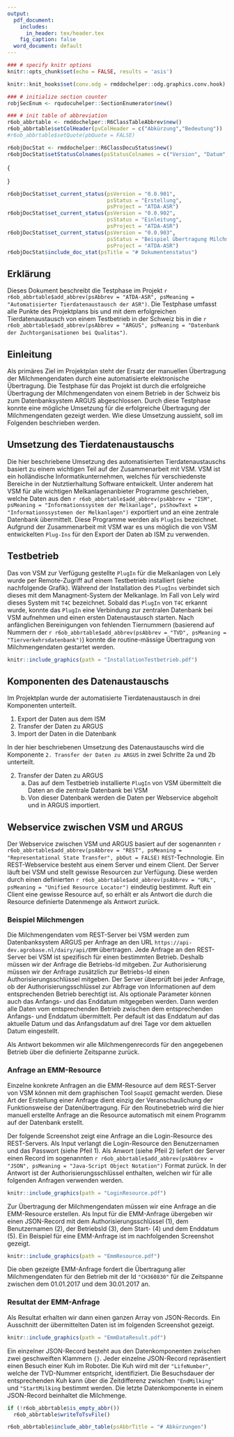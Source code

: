 ```yaml
---
output:
  pdf_document:
    includes:
      in_header: tex/header.tex
    fig_caption: false
  word_document: default
---
```


```r
### # specify knitr options
knitr::opts_chunk$set(echo = FALSE, results = 'asis')
```

```r
knitr::knit_hooks$set(conv.odg = rmddochelper::odg.graphics.conv.hook)
```

```r
### # initialize section counter
robjSecEnum <- rqudocuhelper::SectionEnumerator$new()
```

```r
### # init table of abbreviation
r6ob_abbrtable <- rmddochelper::R6ClassTableAbbrev$new()
r6ob_abbrtable$setColHeader(pvColHeader = c("Abkürzung","Bedeutung"))
#r6ob_abbrtable$setQuote(pbQuote = FALSE)
```

```r
r6objDocStat <- rmddochelper::R6ClassDocuStatus$new()
r6objDocStat$setStatusColnames(psStatusColnames = c("Version", "Datum", "Wer","Status", "Projekt"))
```

\begin{flushright}
\includegraphics[width=0.7\linewidth]{png/QualitasLogo.png}
\end{flushright}


\fcolorbox{white}{white}{
	\parbox[t]{1.0\linewidth}{
		\centering \fontsize{12pt}{20pt}\selectfont % 
		\vspace*{0.5cm} % 

		\hfill Beschreibung Testphase

		\vspace*{0.5cm} 
	}
}

\vspace*{0.5cm}

\fcolorbox{red}{white}{
	\parbox[t]{1.0\linewidth}{
		\centering \fontsize{25pt}{40pt}\selectfont %

		\vspace*{1.5cm}
    Automatisierter Tierdatenaustausch

		\vspace*{1.5cm} % Space between the end of the title and the bottom of the grey box
	}
}

\vspace*{1cm}

\begin{center}
\includegraphics[width=\textwidth]{png/WordCloud.png}
\end{center}

\vspace{5ex}
{\centering \small
\hfill
\begin{tabular}{l}
Peter von Rohr                      \\
FB EDV, Qualitas AG                 \\
Chamerstrasse 56, CH-6300 Zug       \\
\verb+http://www.qualitasag.ch+     \\
\verb+peter.vonrohr@qualitasag.ch+  
\end{tabular}
}

\pagebreak

\tableofcontents

\pagebreak


```r
r6objDocStat$set_current_status(psVersion = "0.0.901",
                                psStatus = "Erstellung",  
                                psProject = "ATDA-ASR")
r6objDocStat$set_current_status(psVersion = "0.0.902",
                                psStatus = "Einleitung",  
                                psProject = "ATDA-ASR")
r6objDocStat$set_current_status(psVersion = "0.0.903",
                                psStatus = "Beispiel Übertragung Milchmengendaten",  
                                psProject = "ATDA-ASR")
r6objDocStat$include_doc_stat(psTitle = "# Dokumentenstatus")
```


\pagebreak


## Erklärung
Dieses Dokument beschreibt die Testphase im Projekt `r r6ob_abbrtable$add_abbrev(psAbbrev = "ATDA-ASR", psMeaning = "Automatisierter Tierdatenaustausch der ASR")`. Die Testphase umfasst alle Punkte des Projektplans bis und mit dem erfolgreichen Tierdatenaustausch von einem Testbetrieb in der Schweiz bis in die `r r6ob_abbrtable$add_abbrev(psAbbrev = "ARGUS", psMeaning = "Datenbank der Zuchtorganisationen bei Qualitas")`.  


## Einleitung
Als primäres Ziel im Projektplan steht der Ersatz der manuellen Übertragung der Milchmengendaten durch eine automatisierte elektronische Übertragung. Die Testphase für das Projekt ist durch die erfolgreiche Übertragung der Milchmengendaten von einem Betrieb in der Schweiz bis zum Datenbanksystem ARGUS abgeschlossen. Durch diese Testphase konnte eine mögliche Umsetzung für die erfolgreiche Übertragung der Milchmengendaten gezeigt werden. Wie diese Umsetzung aussieht, soll im Folgenden beschrieben werden.


## Umsetzung des Tierdatenaustauschs
Die hier beschriebene Umsetzung des automatisierten Tierdatenaustauschs basiert zu einem wichtigen Teil auf der  Zusammenarbeit mit VSM. VSM ist ein holländische Informatikunternehmen, welches für verschiedenste Bereiche in der Nutztierhaltung Software entwickelt. Unter anderem hat VSM für alle wichtigen Melkanlagenanbieter Programme geschrieben, welche Daten aus den `r r6ob_abbrtable$add_abbrev(psAbbrev = "ISM", psMeaning = "Informationssystem der Melkanlage", psShowText = "Informationssystemen der Melkanlagen")` exportiert und an eine zentrale Datenbank übermittelt. Diese Programme werden als `PlugIns` bezeichnet. Aufgrund der Zusammenarbeit mit VSM war es uns möglich die von VSM entwickelten `Plug-Ins` für den Export der Daten ab ISM zu verwenden.


## Testbetrieb
Das von VSM zur Verfügung gestellte `PlugIn` für die Melkanlagen von Lely wurde per Remote-Zugriff auf einem Testbetrieb installiert (siehe nachfolgende Grafik). Während der Installation des `PlugIns` verbindet sich dieses mit dem Managment-System der Melkanlage. Im Fall von Lely wird dieses System mit `T4C` bezeichnet. Sobald das `PlugIn` von `T4C` erkannt wurde, konnte das `PlugIn` eine Verbindung zur zentralen Datenbank bei VSM aufnehmen und einen ersten Datenaustausch starten. Nach anfänglichen Bereinigungen von fehlenden Tiernummern (basierend auf Nummern der `r r6ob_abbrtable$add_abbrev(psAbbrev = "TVD", psMeaning = "Tierverkehrsdatenbank")`) konnte die routine-mässige Übertragung von Milchmengendaten gestartet werden.

```r
knitr::include_graphics(path = "InstallationTestbetrieb.pdf")
```


## Komponenten des Datenaustauschs
Im Projektplan wurde der automatisierte Tierdatenaustausch in drei Komponenten unterteilt. 

1. Export der Daten aus dem ISM
2. Transfer der Daten zu ARGUS
3. Import der Daten in die Datenbank

In der hier beschriebenen Umsetzung des Datenaustauschs wird die Komponente `2. Transfer der Daten zu ARGUS` in zwei Schritte 2a und 2b unterteilt. 


2. Transfer der Daten zu ARGUS
    a. Das auf dem Testbetrieb installierte `PlugIn` von VSM übermittelt die Daten an die zentrale Datenbank bei VSM
    b. Von dieser Datenbank werden die Daten per Webservice abgeholt und in ARGUS importiert.


## Webservice zwischen VSM und ARGUS
Der Webservice zwischen VSM und ARGUS basiert auf der sogenannten `r r6ob_abbrtable$add_abbrev(psAbbrev = "REST", psMeaning = "Representational State Transfer", pbOut = FALSE)` `REST`-Technologie. Ein REST-Webservice besteht aus einem Server und einem Client. Der Server läuft bei VSM und stellt gewisse Resourcen zur Verfügung. Diese werden durch einen definierten `r r6ob_abbrtable$add_abbrev(psAbbrev = "URL", psMeaning = "Unified Resource Locator")` eindeutig bestimmt. Ruft ein Client eine gewisse Resource auf, so erhält er als Antwort die durch die Resource definierte Datenmenge als Antwort zurück. 


### Beispiel Milchmengen
Die Milchmengendaten vom REST-Server bei VSM werden zum Datenbanksystem ARGUS per Anfrage an den URL `https://api-dev.agrobase.nl/dairy/api/EMM` übertragen. Jede Anfrage an den REST-Server bei VSM ist spezifisch für einen bestimmten Betrieb. Deshalb müssen wir der Anfrage die Betriebs-Id mitgeben. Zur Authorisierung müssen wir der Anfrage zusätzlich zur Betriebs-Id einen Authorisierungsschlüssel mitgeben. Der Server überprüft bei jeder Anfrage, ob der Authorisierungsschlüssel zur Abfrage von Informationen auf dem entsprechenden Betrieb berechtigt ist. Als optionale Parameter können auch das Anfangs- und das Enddatum mitgegeben werden. Dann werden alle Daten vom entsprechenden Betrieb zwischen dem entsprechenden Anfangs- und Enddatum übermittelt. Per default ist das Enddatum auf das aktuelle Datum und das Anfangsdatum auf drei Tage vor dem aktuellen Datum eingestellt.

Als Antwort bekommen wir alle Milchmengenrecords für den angegebenen Betrieb über die definierte Zeitspanne zurück. 


### Anfrage an EMM-Resource
Einzelne konkrete Anfragen an die EMM-Resource auf dem REST-Server von VSM können mit dem graphischen Tool `SoapUI` gemacht werden. Diese Art der Erstellung einer Anfrage dient einzig der Veranschaulichung der Funktionsweise der Datenübertragung. Für den Routinebetrieb wird die hier manuell erstellte Anfrage an die Resource automatisch mit einem Programm auf der Datenbank erstellt.

Der folgende Screenshot zeigt eine Anfrage an die Login-Resource des REST-Servers. Als Input verlangt die Login-Resource den Benutzernamen und das Passwort (siehe Pfeil 1). Als Anwort (siehe Pfeil 2) liefert der Server einen Record im sogenannten `r r6ob_abbrtable$add_abbrev(psAbbrev = "JSON", psMeaning = "Java-Script Object Notation")` Format zurück. In der Antwort ist der Authorisierungsschlüssel enthalten, welchen wir für alle folgenden Anfragen verwenden werden.

```r
knitr::include_graphics(path = "LoginResource.pdf")
```

Zur Übertragung der Milchmengendaten müssen wir eine Anfrage an die EMM-Resource erstellen. Als Input für die EMM-Anfrage übergeben wir einen JSON-Record mit dem Authorisierungsschlüssel (1), dem Benutzernamen (2), der BetriebsId (3), dem Start- (4) und dem Enddatum (5). Ein Beispiel für eine EMM-Anfrage ist im nachfolgenden Screenshot gezeigt.

```r
knitr::include_graphics(path = "EmmResource.pdf")
```

Die oben gezeigte EMM-Anfrage fordert die Übertragung aller Milchmengendaten für den Betrieb mit der Id `"CH360830"` für die Zeitspanne zwischen dem 01.01.2017 und dem 30.01.2017 an. 


### Resultat der EMM-Anfrage
Als Resultat erhalten wir dann einen ganzen Array von JSON-Records. Ein Ausschnitt der übermittelten Daten ist im folgenden Screenshot gezeigt.

```r
knitr::include_graphics(path = "EmmDataResult.pdf")
```

Ein einzelner JSON-Record besteht aus den Datenkomponenten zwischen zwei geschweiften Klammern `{}`. Jeder einzelne JSON-Record repräsentiert einen Besuch einer Kuh im Roboter. Die Kuh wird mit der `"LifeNumber"`, welche der TVD-Nummer entspricht, identifiziert. Die Besuchsdauer der entsprechenden Kuh kann über die Zeitdifferenz zwischen `"EndMilking"` und `"StartMilking` bestimmt werden. Die letzte Datenkomponente in einem JSON-Record beinhaltet die Milchmenge.

<!-- ------------------------------------------------------------------------------------ --
  -- END of document:  Below this must not be anything, except the table of abbreviations --
  -- ------------------------------------------------------------------------------------ --> 

\pagebreak

```r
if (!r6ob_abbrtable$is_empty_abbr())
  r6ob_abbrtable$writeToTsvFile()
```

```r
r6ob_abbrtable$include_abbr_table(psAbbrTitle = "# Abkürzungen")
```






